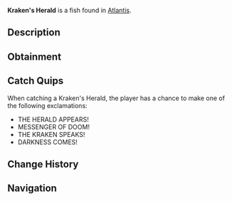 {{FishInfobox
|image          = Kraken's Herald.png
|rarity         = Legendary
|sea            = First Sea
|location       = [[Atlantis]]
|sublocation    = 
|sources        = Fishing Rod
|radar_location = 
|prog_speed     = -60
|xp             = 1500
|weather        = 
|time           = Night
|season         = 
|bait           = Truffle Worm
|base_weight    = 500
|base_value     = 3000
|weight_range   = 250
|base_chance    = 0.8
|base_resil     = 25
}}
'''Kraken's Herald''' is a {{Rarity|Legendary}} fish found in [[Atlantis]].

== Description ==
{{Description|A massive creature that serves as the Kraken's messenger. Its presence often precedes great disturbances in the deep, and lesser beings flee at its approach.|Bestiary Entry}}

== Obtainment ==
{{Description|Watch for unusual patterns in the water's surface, Kraken Pool.|Bestiary Hint}}
{{Fish Availability|
Atlantis/Ancient Kraken Hunt
Atlantis/Kraken Hunt
Atlantis/Kraken Pool
|top_rods      = 
Leviathan's Fang Rod\89540.46\134935.36;
Free Spirit Rod\86282\132776.93;
Trident Rod\80704.26\124193.5;
No-Life Rod\64393.14\94773.23;
Azure Of Lagoon\63226.34\99903.88;
Long Rod\55352.65\102899.32;
Frog Rod\50896.97\86986.34;
Resourceful Rod\58403.47\94105.42;
Carbon Rod\38505.07\64566.61;
Seraphic Rod\62987.08\91554.43;
Ethereal Prism Rod\62321.86\89967.94;
Challenger's Rod\59991.91\90130.59;
Rod Of The Forgotten Fang\58424.68\86720.99;
Rod Of The Exalted One\55979.02\83440.49;
Depthseeker Rod\54842.93\85445.87;
Rod Of The Depths\53847.74\81349.95;
Blazebringer Rod\53820.29\82822.52;
Zeus Rod\52691.19\81084.98;
Verdant Shear Rod\51966.64\80064.21;
Avalanche Rod\49791.2\77684.04;
Volcanic Rod\47557.56\73184.99;
Steady Rod\23242.94\35572.64
|recommended   = Trident Rod
}}

== Catch Quips ==
When catching a Kraken's Herald, the player has a chance to make one of the following exclamations:
* THE HERALD APPEARS!
* MESSENGER OF DOOM!
* THE KRAKEN SPEAKS!
* DARKNESS COMES!

== Change History ==
{{Change History|{{subst:Current Version}}}}

== Navigation ==
{{Fish Navbox|Atlantis}}